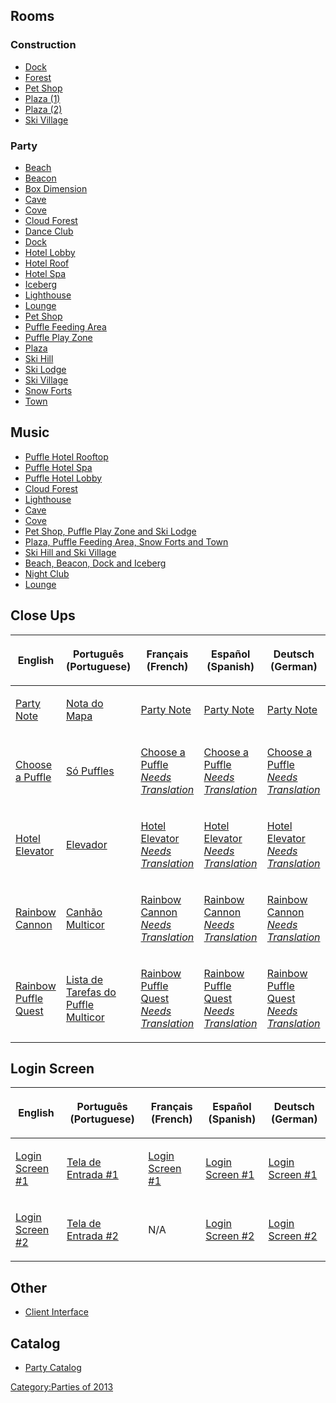 

==Rooms==

===Construction===
*[[Media:PuffleParty2013Construction-Dock.swf|Dock]]
*[[Media:PuffleParty2013Construction-Forest.swf|Forest]]
*[[Media:PuffleParty2013Construction-Pet.swf|Pet Shop]]
*[[Media:PuffleParty2013Construction-Plaza.swf|Plaza (1)]]
*[[Media:PuffleParty2013Construction-Plaza_2.swf|Plaza (2)]]
*[[Media:PuffleParty2013Construction-Village.swf|Ski Village]]
===Party===
*[[Media:RoomsBeach-PuffleParty2013.swf|Beach]]
*[[Media:RoomsBeacon-PuffleParty2013.swf|Beacon]]
*[[Media:RoomsBoxDimension-PuffleParty2013.swf|Box Dimension]]
*[[Media:RoomsCave-PuffleParty2013.swf|Cave]]
*[[Media:RoomsCove-PuffleParty2013.swf|Cove]]
*[[Media:RoomsCloudForest-PuffleParty2013.swf|Cloud Forest]]
*[[Media:RoomsDance-PuffleParty2013.swf|Dance Club]]
*[[Media:RoomsDock-PuffleParty2013.swf|Dock]]
*[[Media:RoomsHotelLobby-PuffleParty2013.swf‎|Hotel Lobby]]
*[[Media:RoomsHotelRoof-PuffleParty2013.swf|Hotel Roof]]
*[[Media:RoomsHotelSpa-PuffleParty2013.swf|Hotel Spa]]
*[[Media:RoomsBerg-PuffleParty2013.swf|Iceberg]]
*[[Media:RoomsLight-PuffleParty2013.swf|Lighthouse]]
*[[Media:RoomsLounge-PuffleParty2013.swf|Lounge]]
*[[Media:RoomsPet-PuffleParty2013.swf|Pet Shop]]
*[[Media:PuffleParty2013-Party1.swf|Puffle Feeding Area]]
*[[Media:PuffleParty2013-Party2.swf|Puffle Play Zone]]
*[[Media:RoomsPlaza-PuffleParty2013.swf|Plaza]]
*[[Media:RoomsMtn-PuffleParty2013.swf|Ski Hill]]
*[[Media:RoomsLodge-PuffleParty2013.swf|Ski Lodge]]
*[[Media:RoomsVillage-PuffleParty2013.swf|Ski Village]]
*[[Media:RoomsForts-PuffleParty2013.swf|Snow Forts]]
*[[Media:RoomsTown-PuffleParty2013.swf|Town]]

==Music==
*[[Media:Music3601.swf|Puffle Hotel Rooftop]]
*[[Media:Music361.swf|Puffle Hotel Spa]]
*[[Media:Music362.swf|Puffle Hotel Lobby]]
*[[Media:Music363.swf|Cloud Forest]]
*[[Media:Music364.swf|Lighthouse]]
*[[Media:Music366.swf|Cave]]
*[[Media:Music367.swf|Cove]]
*[[Media:Music368.swf|Pet Shop, Puffle Play Zone and Ski Lodge]]
*[[Media:Music369.swf|Plaza, Puffle Feeding Area, Snow Forts and Town]]
*[[Media:Music370.swf|Ski Hill and Ski Village]]
*[[Media:Music371.swf|Beach, Beacon, Dock and Iceberg]]
*[[Media:Music373.swf|Night Club]]
*[[Media:Music374.swf|Lounge]]

==Close Ups==
<center>
{|class="wikitable" border="1"
!English
!Português (Portuguese)
!Français (French)
!Español (Spanish)
!Deutsch (German)
|-
|[[Media:ENClose upsParty map note.swf|Party Note]]||[[Media:PTClose upsParty map note.swf|Nota do Mapa]]||[[Media:FRClose upsParty map note.swf|Party Note]]||[[Media:ESClose upsParty map note.swf|Party Note]]||[[Media:DEClose upsParty map note.swf|Party Note]]
|-
|[[Media:ENClose_upsPuffle_choose.swf|Choose a Puffle]]||[[Media:PTClose_upsPuffle_choose.swf|Só Puffles]]||[[Media:FRClose_upsPuffle_choose.swf|Choose a Puffle ''Needs Translation'']]||[[Media:ESClose_upsPuffle_choose.swf|Choose a Puffle ''Needs Translation'']]||[[Media:DEClose_upsPuffle_choose.swf|Choose a Puffle ''Needs Translation'']]
|-
|[[Media:ENClose upsHotel elevator.swf|Hotel Elevator]]||[[Media:PTClose upsHotel elevator.swf|Elevador]]||[[Media:FRClose upsHotel elevator.swf|Hotel Elevator ''Needs Translation'']]||[[Media:ESClose upsHotel elevator.swf|Hotel Elevator ''Needs Translation'']]||[[Media:DEClose upsHotel elevator.swf|Hotel Elevator ''Needs Translation'']]
|-
|[[Media:ENClose_upsRainbow_cannon_prompt.swf|Rainbow Cannon]]||[[Media:PTClose_upsRainbow_cannon_prompt.swf|Canhão Multicor]]||[[Media:FRClose_upsRainbow_cannon_prompt.swf|Rainbow Cannon ''Needs Translation'']]||[[Media:ESClose_upsRainbow_cannon_prompt.swf|Rainbow Cannon ''Needs Translation'']]||[[Media:DEClose_upsRainbow_cannon_prompt.swf|Rainbow Cannon ''Needs Translation'']]
|-
|[[Media:ENClose_upsRainbow_puffle_quest.swf|Rainbow Puffle Quest]]||[[Media:PTClose_upsRainbow_puffle_quest.swf|Lista de Tarefas do Puffle Multicor]]||[[Media:FRClose_upsRainbow_puffle_quest.swf|Rainbow Puffle Quest ''Needs Translation'']]||[[Media:ESClose_upsRainbow_puffle_quest.swf|Rainbow Puffle Quest ''Needs Translation'']]||[[Media:DEClose_upsRainbow_puffle_quest.swf|Rainbow Puffle Quest ''Needs Translation'']]
|}
</center>

==Login Screen==
<center>
{|class="wikitable" border="1"
!English
!Português (Portuguese)
!Français (French)
!Español (Spanish)
!Deutsch (German)
|-
|[[Media:SwfPuffle-party-1.swf|Login Screen #1]]||[[Media:PTSwfPuffle-party-1.swf|Tela de Entrada #1]]||[[Media:FRSwfPuffle-party-1.swf|Login Screen #1]]||[[Media:ESSwfPuffle-party-1.swf|Login Screen #1]]||[[Media:DESwfPuffle-party-1.swf|Login Screen #1]]
|-
|[[Media:SwfPuffle-party-2.swf|Login Screen #2]]||[[Media:PTSwfPuffle-party-2.swf|Tela de Entrada #2]]||N/A||[[Media:ESSwfPuffle-party-2.swf|Login Screen #2]]||[[Media:DESwfPuffle-party-2.swf|Login Screen #2]]
|}
</center>

==Other==
*[[Media:ClientInterfacePuffleParty2013.swf|Client Interface]]

==Catalog==
*[[Media:ENPuffleParty2013-PartyCatalog.swf|Party Catalog]]
{{Parties}}

[[Category:Parties of 2013]]
